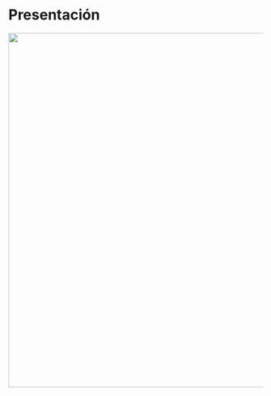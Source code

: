 # Presentación {.unnumbered}

<img src="images/portada.png" width="700px"/>

<!-- Apunte guía Expresión Gráfica de la Ingeniería. <br> Grupo investigación [GEOSO2](https://www.geoso2.es/)

> Esta guía tiene referencias constantes a la norma UNE. Para su consulta es imprescindible que el alumno esté conectado a la vpn de la UPM

> Esta guía está en permanente actualización y por tanto sujeta a cambios. Se ruega revisar la fecha de actualización. -->